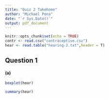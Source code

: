 ```yaml
---
title: "Quiz 2 Takehome"
author: "Michael Pena"
date: "`r Sys.Date()`"
output: pdf_document
---
```


```r
knitr::opts_chunk$set(echo = TRUE)
contr <- read.csv("contraceptive.csv")
hear <- read.table("hearing-2.txt",header = T)
```

## Question 1

#### (a)

```r
boxplot(hear)
```

```r
summary(hear)
```

